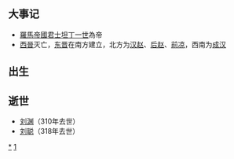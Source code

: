 {{unreferenced|time=2018-08-23T08:41:03+00:00}}
{{DecadeTOC|310}}
== 大事记 ==
* [[羅馬帝國|羅馬帝國]][[君士坦丁一世|君士坦丁一世]]為帝
* [[西晉|西晉]]灭亡，[[东晋|东晋]]在南方建立，北方为[[汉赵|汉赵]]、[[后赵|后赵]]、[[前凉|前凉]]，西南为[[成汉|成汉]]
== 出生 ==

== 逝世 ==
* [[刘渊|刘渊]]（310年去世）
* [[刘聪|刘聪]]（318年去世）

{{世紀|4}}

[[Category:310年代|*]]
[[Category:4世纪各年代|1]]